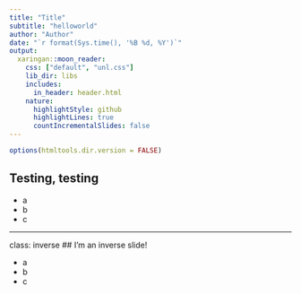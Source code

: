 ```yaml
---
title: "Title"
subtitle: "helloworld"
author: "Author"
date: "`r format(Sys.time(), '%B %d, %Y')`"
output:
  xaringan::moon_reader:
    css: ["default", "unl.css"]
    lib_dir: libs
    includes:
      in_header: header.html
    nature:
      highlightStyle: github
      highlightLines: true
      countIncrementalSlides: false
---
```


```r
options(htmltools.dir.version = FALSE)
```

## Testing, testing

- a
- b
- c

---
class: inverse
## I'm an inverse slide!

- a
- b
- c
